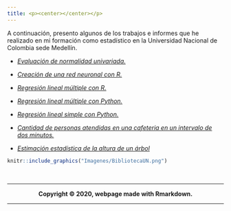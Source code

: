 ```yaml
---
title: <p><center></center></p>
---
```


<div class = "row">

<div class = "col-md-5">
A continuación, presento algunos de los trabajos e informes que he realizado en mi formación como estadístico en la Universidad Nacional de Colombia sede Medellín.

+ <a href="Docs/Normalidad_univariada.html">*Evaluación de normalidad univariada.* </a>

+ <a href="Docs/Redes_Neuronales_con_R.html">*Creación de una red neuronal con R.* </a>

+ <a href="Docs/Regresión_lineal_múltiple_con_R.html">*Regresión lineal múltiple con R.* </a>

+ <a href="Docs/Regresión_Lineal_Múltiple_con_Python.html">*Regresión lineal múltiple con Python.* </a>

+ <a href="Docs/Regresión_Lineal_Simple_con_Python.html">*Regresión lineal simple con Python.* </a>

+ [*Cantidad de personas atendidas en una cafeteria en un intervalo de dos minutos.*](https://github.com/yuasaavedraco/yuasaavedraco.github.io/blob/master/Docs/Cantidad%20de%20personas%20atendidas%20en%20un%20intervalo%20de%20dos%20minutos.pdf)

+ [*Estimación estadística de la altura de un árbol*](https://github.com/yuasaavedraco/yuasaavedraco.github.io/blob/master/Docs/C%C3%B3mo%20estimar%20estad%C3%ADsticamente%20la%20altura%20de%20un%20%C3%A1rbol.pdf)

</div>
<div class = "col-md-4">

```r
knitr::include_graphics("Imagenes/BibliotecaUN.png")
```

</div>
</div>

<br>
<hr>
<strong><p><center>Copyright &copy; 2020, webpage made with Rmarkdown.</center></p><strong>
<hr>